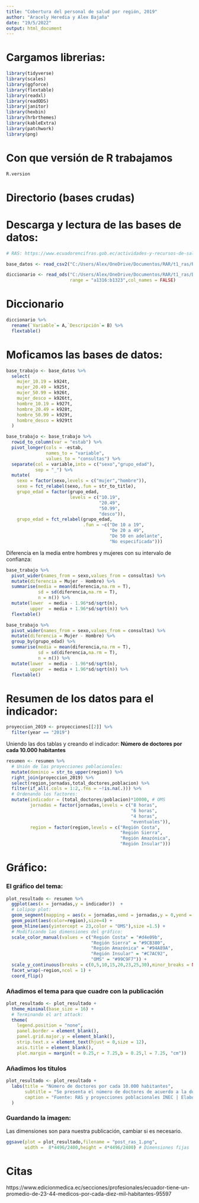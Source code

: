 ```yaml
---
title: "Cobertura del personal de salud por región, 2019"
author: "Aracely Heredia y Alex Bajaña"
date: "19/5/2022"
output: html_document
---
```

  
  
# Cargamos librerias:
  
```r

library(tidyverse)
library(scales)
library(ggforce)
library(flextable)
library(readxl)
library(readODS)
library(janitor)
library(hexbin)
library(hrbrthemes)
library(kableExtra)
library(patchwork)
library(png) 

```

# Con que versión de R trabajamos

```r
R.version
```


# Directorio (bases crudas)


# Descarga y lectura de las bases de datos:

```r
# RAS: https://www.ecuadorencifras.gob.ec/actividades-y-recursos-de-salud/

base_datos <- read_csv2("C:/Users/Alex/OneDrive/Documentos/RAR/t1_ras/RAS_2019.csv")

diccionario <- read_ods("C:/Users/Alex/OneDrive/Documentos/RAR/t1_ras/Diccionario_RAS_2019.ods",
                        range = "a1316:b1323",col_names = FALSE)
```

# Diccionario

```r
diccionario %>% 
  rename(`Variable`= A,`Descripción`= B) %>% 
  flextable() 

```

# Moficamos las bases de datos:


```r
base_trabajo <- base_datos %>%
  select(
    mujer_10.19 = k924t, 
    mujer_20.49 = k925t,
    mujer_50.99 = k926t,
    mujer_desco = k926tt,
    hombre_10.19 = k927t, 
    hombre_20.49 = k928t,
    hombre_50.99 = k929t,
    hombre_desco = k929tt   
  )

base_trabajo <- base_trabajo %>% 
  rowid_to_column(var = "estab") %>% 
  pivot_longer(cols = -estab,
               names_to = "variable",
               values_to = "consultas") %>% 
  separate(col = variable,into = c("sexo","grupo_edad"),
           sep = "_") %>% 
  mutate(
    sexo = factor(sexo,levels = c("mujer","hombre")),
    sexo = fct_relabel(sexo,.fun = str_to_title),
    grupo_edad = factor(grupo_edad, 
                        levels = c("10.19",
                                   "20.49",
                                   "50.99",
                                   "desco")),
    grupo_edad = fct_relabel(grupo_edad,
                             .fun = ~c("De 10 a 19",
                                       "De 20 a 49",
                                       "De 50 en adelante",
                                       "No especificada")))
```

Diferencia en la media entre hombres y mujeres con su intervalo de confianza:

```r
base_trabajo %>% 
  pivot_wider(names_from = sexo,values_from = consultas) %>% 
  mutate(diferencia = Mujer - Hombre) %>% 
  summarise(media = mean(diferencia,na.rm = T),
            sd = sd(diferencia,na.rm = T),
            n = n()) %>% 
  mutate(lower  = media - 1.96*sd/sqrt(n),
         upper  = media + 1.96*sd/sqrt(n)) %>% 
  flextable()
```




```r

base_trabajo %>% 
  pivot_wider(names_from = sexo,values_from = consultas) %>% 
  mutate(diferencia = Mujer - Hombre) %>% 
  group_by(grupo_edad) %>% 
  summarise(media = mean(diferencia,na.rm = T),
            sd = sd(diferencia,na.rm = T),
            n = n()) %>% 
  mutate(lower  = media - 1.96*sd/sqrt(n),
         upper  = media + 1.96*sd/sqrt(n)) %>% 
  flextable()

```

# Resumen de los datos para el indicador:



```r
proyeccion_2019 <- proyecciones[[2]] %>% 
  filter(year == "2019")
```

Uniendo las dos tablas y creando el indicador: **Número de doctores por cada 10.000 habitantes**
  
```r
resumen <- resumen %>% 
  # Unión de las proyecciones poblacionales:
  mutate(dominio = str_to_upper(region)) %>% 
  right_join(proyeccion_2019) %>% 
  select(region,jornadas,total_doctores,poblacion) %>% 
  filter(if_all(.cols = 1:2,.fns = ~!is.na(.))) %>% 
  # Ordenando los factores:
  mutate(indicador = (total_doctores/poblacion)*10000, # OMS
         jornadas = factor(jornadas,levels = c("8 horas",
                                               "6 horas",
                                               "4 horas",
                                               "eventuales")),
         region = factor(region,levels = c("Región Costa",
                                           "Región Sierra",
                                           "Región Amazónica",
                                           "Región Insular")))
```
# Gráfico:

### El gráfico del tema:

```r
plot_resultado <- resumen %>% 
  ggplot(aes(x = jornadas,y = indicador))  +
  # Lolipop plot:
  geom_segment(mapping = aes(x = jornadas,xend = jornadas,y = 0,yend = indicador), color="grey") +
  geom_point(aes(color=region),size=4) +
  geom_hline(aes(yintercept = 23,color = "OMS"),size =1.5) +
  # Modificando las dimensiones del gráfico:
  scale_color_manual(values = c("Región Costa" = "#d4e09b",
                                "Región Sierra" = "#9CB380",
                                "Región Amazónica" = "#94A89A",
                                "Región Insular" = "#C7AC92",
                                "OMS" = "#99C9F7")) +
  scale_y_continuous(breaks = c(0,5,10,15,20,23,25,30),minor_breaks = NULL) +
  facet_wrap(~region,ncol = 1) +
  coord_flip()
```

### Añadimos el tema para que cuadre con la publicación 

```r
plot_resultado <- plot_resultado +
  theme_minimal(base_size = 16) +
  # Terminando el art attack:
  theme(
    legend.position = "none",
    panel.border = element_blank(),
    panel.grid.major.y = element_blank(),
    strip.text.x = element_text(hjust = 0,size = 12),
    axis.title = element_blank(),
    plot.margin = margin(t = 0.25,r = 7.25,b = 0.25,l = 7.25, "cm"))
```

### Añadimos los titulos

```r
plot_resultado <- plot_resultado +
  labs(title = "Número de doctores por cada 10.000 habitantes",
       subtitle = "Se presenta el número de doctores de acuerdo a la duracíon o tipo de jornada en una unidad\n de salud en las diferentes regiones del Ecuador durante el año 2019.",
       caption = "Fuente: RAS y proyecciones poblacionales INEC | Elaboración: Alex Bajaña",
  )
```

### Guardando la imagen:

Las dimensiones son para nuestra publicación, cambiar si es necesario.

```r

ggsave(plot = plot_resultado,filename = "post_ras_1.png",
       width = 	8*4496/2400,height = 4*4496/2400) # Dimensiones fijas
```



# Citas

https://www.edicionmedica.ec/secciones/profesionales/ecuador-tiene-un-promedio-de-23-44-medicos-por-cada-diez-mil-habitantes-95597
